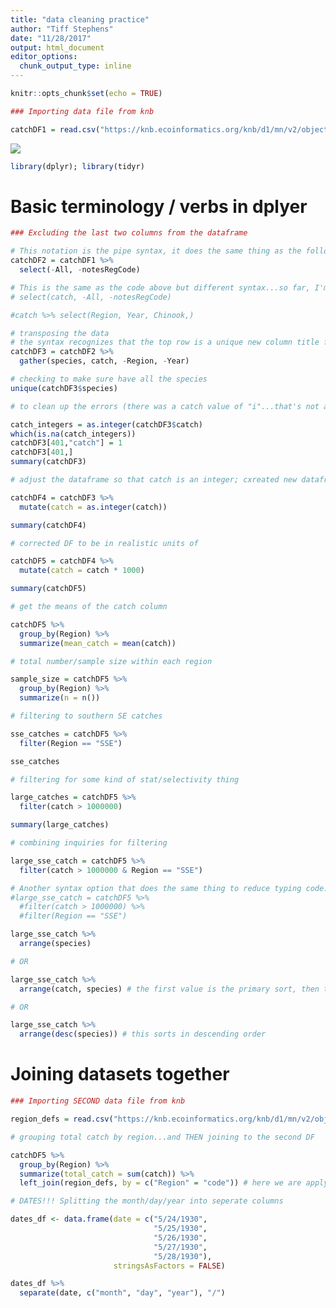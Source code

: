 ```yaml
---
title: "data cleaning practice"
author: "Tiff Stephens"
date: "11/28/2017"
output: html_document
editor_options: 
  chunk_output_type: inline
---
```


```r
knitr::opts_chunk$set(echo = TRUE)
```

```r
### Importing data file from knb

catchDF1 = read.csv("https://knb.ecoinformatics.org/knb/d1/mn/v2/object/df35b.302.1", stringsAsFactors = FALSE)
```


![](images/ChinookieNookie.jpeg)

```r
library(dplyr); library(tidyr)
```

# Basic terminology / verbs in dplyer

```r
### Excluding the last two columns from the dataframe

# This notation is the pipe syntax, it does the same thing as the following example
catchDF2 = catchDF1 %>% 
  select(-All, -notesRegCode)

# This is the same as the code above but different syntax...so far, I'm most familiar with this one. 
# select(catch, -All, -notesRegCode)
```

```r
#catch %>% select(Region, Year, Chinook,)
```

```r
# transposing the data
# the syntax recognizes that the top row is a unique new column title for the transposition, using "species" in this command is renaming the column real-time. Could say "Blah" instead of species, and the new column would be called "Blah"...species was not in the original file or in the metadata. 
catchDF3 = catchDF2 %>%
  gather(species, catch, -Region, -Year)

# checking to make sure have all the species
unique(catchDF3$species)
```

```r
# to clean up the errors (there was a catch value of "i"...that's not a number)

catch_integers = as.integer(catchDF3$catch)
which(is.na(catch_integers))
catchDF3[401,"catch"] = 1
catchDF3[401,]
summary(catchDF3)
```

```r
# adjust the dataframe so that catch is an integer; cxreated new datafr

catchDF4 = catchDF3 %>%
  mutate(catch = as.integer(catch))

summary(catchDF4)
```

```r
# corrected DF to be in realistic units of

catchDF5 = catchDF4 %>%
  mutate(catch = catch * 1000)

summary(catchDF5)
```

```r
# get the means of the catch column

catchDF5 %>%
  group_by(Region) %>%
  summarize(mean_catch = mean(catch))
```

```r
# total number/sample size within each region

sample_size = catchDF5 %>%
  group_by(Region) %>%
  summarize(n = n())
```

```r
# filtering to southern SE catches

sse_catches = catchDF5 %>%
  filter(Region == "SSE")

sse_catches
```

```r
# filtering for some kind of stat/selectivity thing

large_catches = catchDF5 %>% 
  filter(catch > 1000000)

summary(large_catches)

```

```r
# combining inquiries for filtering

large_sse_catch = catchDF5 %>%
  filter(catch > 1000000 & Region == "SSE")

# Another syntax option that does the same thing to reduce typing code...maybe
#large_sse_catch = catchDF5 %>%
  #filter(catch > 1000000) %>%
  #filter(Region == "SSE")
```

```r
large_sse_catch %>%
  arrange(species)

# OR

large_sse_catch %>%
  arrange(catch, species) # the first value is the primary sort, then the secondary sort, etc. 

# OR 

large_sse_catch %>%
  arrange(desc(species)) # this sorts in descending order
```



# Joining datasets together

```r
### Importing SECOND data file from knb

region_defs = read.csv("https://knb.ecoinformatics.org/knb/d1/mn/v2/object/df35b.303.1", stringsAsFactors = FALSE)
```

```r
# grouping total catch by region...and THEN joining to the second DF

catchDF5 %>%
  group_by(Region) %>%
  summarize(total_catch = sum(catch)) %>%
  left_join(region_defs, by = c("Region" = "code")) # here we are applying a left join to join catchDF5 to region_defs. On the left, first slot is the data on the left, and the "code" is on the right
```

```r
# DATES!!! Splitting the month/day/year into seperate columns

dates_df <- data.frame(date = c("5/24/1930",
                                "5/25/1930",
                                "5/26/1930",
                                "5/27/1930",
                                "5/28/1930"),
                       stringsAsFactors = FALSE)

dates_df %>% 
  separate(date, c("month", "day", "year"), "/")
```





















